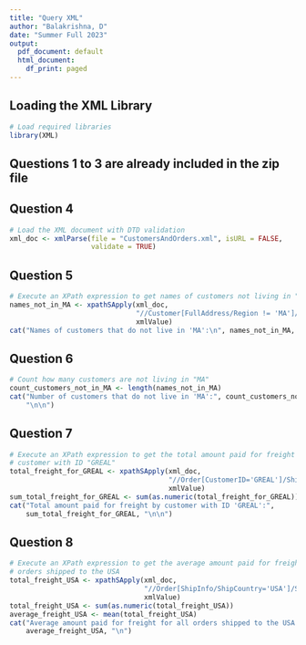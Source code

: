 ```yaml
---
title: "Query XML"
author: "Balakrishna, D"
date: "Summer Full 2023"
output:
  pdf_document: default
  html_document:
    df_print: paged
---
```


## Loading the XML Library
```r
# Load required libraries
library(XML)
```
## Questions 1 to 3 are already included in the zip file
## Question 4
```r
# Load the XML document with DTD validation
xml_doc <- xmlParse(file = "CustomersAndOrders.xml", isURL = FALSE, 
                    validate = TRUE)
```

## Question 5
```r
# Execute an XPath expression to get names of customers not living in "MA"
names_not_in_MA <- xpathSApply(xml_doc, 
                               "//Customer[FullAddress/Region != 'MA']/CompanyName", 
                               xmlValue)
cat("Names of customers that do not live in 'MA':\n", names_not_in_MA, "\n\n")
```

## Question 6
```r
# Count how many customers are not living in "MA"
count_customers_not_in_MA <- length(names_not_in_MA)
cat("Number of customers that do not live in 'MA':", count_customers_not_in_MA, 
    "\n\n")
```

## Question 7
```r
# Execute an XPath expression to get the total amount paid for freight for 
# customer with ID "GREAL"
total_freight_for_GREAL <- xpathSApply(xml_doc, 
                                       "//Order[CustomerID='GREAL']/ShipInfo/Freight", 
                                       xmlValue)
sum_total_freight_for_GREAL <- sum(as.numeric(total_freight_for_GREAL))
cat("Total amount paid for freight by customer with ID 'GREAL':", 
    sum_total_freight_for_GREAL, "\n\n")
```

## Question 8
```r
# Execute an XPath expression to get the average amount paid for freight for all
# orders shipped to the USA
total_freight_USA <- xpathSApply(xml_doc, 
                                 "//Order[ShipInfo/ShipCountry='USA']/ShipInfo/Freight", 
                                 xmlValue)
total_freight_USA <- sum(as.numeric(total_freight_USA))
average_freight_USA <- mean(total_freight_USA)
cat("Average amount paid for freight for all orders shipped to the USA:", 
    average_freight_USA, "\n")
```
